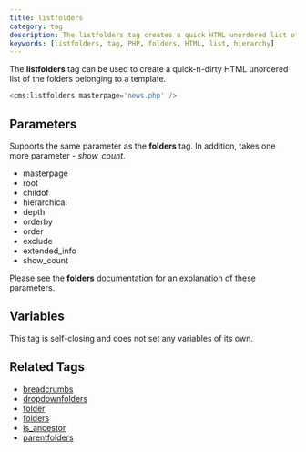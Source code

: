 ```yaml
---
title: listfolders
category: tag
description: The listfolders tag creates a quick HTML unordered list of folders belonging to a template, with optional count display and hierarchical structure.
keywords: [listfolders, tag, PHP, folders, HTML, list, hierarchy]
---
```


The **listfolders** tag can be used to create a quick-n-dirty HTML unordered list of the folders belonging to a template.

```php
<cms:listfolders masterpage='news.php' />
```

## Parameters

Supports the same parameter as the **folders** tag. In addition, takes one more parameter - *show_count*.

*   masterpage
*   root
*   childof
*   hierarchical
*   depth
*   orderby
*   order
*   exclude
*   extended_info
*   show_count

Please see the [**folders**](../folders.html#parameters) documentation for an explanation of these parameters.

## Variables

This tag is self-closing and does not set any variables of its own.

## Related Tags

*   [breadcrumbs](../breadcrumbs.html)
*   [dropdownfolders](../dropdownfolders.html)
*   [folder](../folder.html)
*   [folders](../folders.html)
*   [is_ancestor](../is_ancestor.html)
*   [parentfolders](../parentfolders.html)